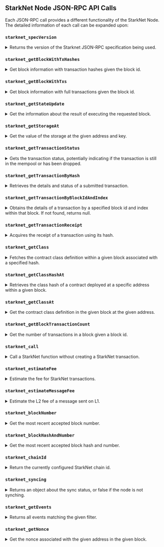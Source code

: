 ## StarkNet Node JSON-RPC API Calls

Each JSON-RPC call provides a different functionality of the StarkNet Node. The detailed information of each call can be expanded upon:

### `starknet_specVersion`

<details>
<summary>Returns the version of the Starknet JSON-RPC specification being used.</summary>
<br/>

- **Params**: None
- **Result**: Semver of Starknet's JSON-RPC spec being used (type: string)
  
</details>

### `starknet_getBlockWithTxHashes`

<details>
<summary>Get block information with transaction hashes given the block id.</summary>
<br/>

- **Params**: 
  - `block_id`: The hash of the requested block, or number (height) of the requested block, or a block tag (required)
- **Result**: The resulting block information with transaction hashes
- **Errors**:
  - `BLOCK_NOT_FOUND`: If the specified block does not exist
  
</details>

### `starknet_getBlockWithTxs`

<details>
<summary>Get block information with full transactions given the block id.</summary>
<br/>

- **Params**: 
  - `block_id`: The hash of the requested block, or number (height) of the requested block, or a block tag (required)
- **Result**: The resulting block information with full transactions
- **Errors**:
  - `BLOCK_NOT_FOUND`: If the specified block does not exist
  
</details>

### `starknet_getStateUpdate`

<details>
<summary>Get the information about the result of executing the requested block.</summary>
<br/>

- **Params**: 
  - `block_id`: The hash of the requested block, or number (height) of the requested block, or a block tag (required)
- **Result**: The information about the state update of the requested block
- **Errors**:
  - `BLOCK_NOT_FOUND`: If the specified block does not exist
  
</details>

### `starknet_getStorageAt`

<details>
<summary>Get the value of the storage at the given address and key.</summary>
<br/>

- **Params**: 
  - `contract_address`: The address of the contract to read from (required)
  - `key`: The key to the storage value for the given contract (required)
  - `block_id`: The hash of the requested block, or number (height) of the requested block, or a block tag (required)
- **Result**: The value at the given key for the given contract. Returns 0 if no value is found.
- **Errors**:
  - `CONTRACT_NOT_FOUND`: If the specified contract does not exist
  - `BLOCK_NOT_FOUND`: If the specified block does not exist
  
</details>

### `starknet_getTransactionStatus`

<details>
<summary>Gets the transaction status, potentially indicating if the transaction is still in the mempool or has been dropped.</summary>
<br />

- **Params**: 
  - `transaction_hash`: The hash of the requested transaction (required)
- **Result**: 
  - `finality_status`: The finality status of the transaction
  - `execution_status`: The execution status of the transaction
- **Errors**:
  - `TXN_HASH_NOT_FOUND`: If the transaction hash does not exist
  
</details>

### `starknet_getTransactionByHash`

<details>
<summary>Retrieves the details and status of a submitted transaction.</summary>
<br />

- **Params**: 
  - `transaction_hash`: The hash of the requested transaction (required)
- **Result**: 
  - `transaction`: The details of the transaction including the transaction hash
- **Errors**:
  - `TXN_HASH_NOT_FOUND`: If the transaction hash does not exist
  
</details>

### `starknet_getTransactionByBlockIdAndIndex`

<details>
<summary>Obtains the details of a transaction by a specified block id and index within that block. If not found, returns null.</summary>
<br />

- **Params**: 
  - `block_id`: The hash, number (height), or tag of the requested block (required)
  - `index`: The index within the block to look for the transaction (required)
- **Result**: 
  - `transactionResult`: The details of the transaction if found
- **Errors**:
  - `BLOCK_NOT_FOUND`: If the block does not exist
  - `INVALID_TXN_INDEX`: If the transaction index is invalid or does not exist in the block
  
</details>

### `starknet_getTransactionReceipt`

<details>
<summary>Acquires the receipt of a transaction using its hash.</summary>
<br />

- **Params**: 
  - `transaction_hash`: The hash of the requested transaction (required)
- **Result**: 
  - `result`: The transaction receipt, or pending transaction receipt if applicable
- **Errors**:
  - `TXN_HASH_NOT_FOUND`: If the transaction hash does not exist
  
</details>

### `starknet_getClass`

<details>
<summary>Fetches the contract class definition within a given block associated with a specified hash.</summary>
<br />

- **Params**: 
  - `block_id`: The hash, number (height), or tag of the requested block (required)
  - `class_hash`: The hash of the requested contract class (required)
- **Result**: 
  - `result`: The contract class information, if available
- **Errors**:
  - `BLOCK_NOT_FOUND`: If the block does not exist
  - `CLASS_HASH_NOT_FOUND`: If the contract class hash does not exist
  
</details>

### `starknet_getClassHashAt`

<details>
<summary>Retrieves the class hash of a contract deployed at a specific address within a given block.</summary>
<br />

- **Params**: 
  - `block_id`: The hash, number (height), or tag of the requested block (required)
  - `contract_address`: The address of the contract (required)
- **Result**: 
  - `result`: The class hash of the specified contract
- **Errors**:
  - `BLOCK_NOT_FOUND`: If the block does not exist
  - `CONTRACT_NOT_FOUND`: If the contract at the given address does not exist
  
</details>

### `starknet_getClassAt`

<details>
<summary>Get the contract class definition in the given block at the given address.</summary>
<br />

- **Params**: 
  - `block_id`: The hash of the requested block, or number (height) of the requested block, or a block tag (required)
  - `contract_address`: The address of the contract whose class definition will be returned (required)
- **Result**: 
  - `result`: The contract class, which may be a deprecated contract class or the current contract class
- **Errors**:
  - `BLOCK_NOT_FOUND`: If the block does not exist
  - `CONTRACT_NOT_FOUND`: If the contract at the given address does not exist

</details>

### `starknet_getBlockTransactionCount`

<details>
<summary>Get the number of transactions in a block given a block id.</summary>
<br />

- **Description**: Returns the number of transactions in the designated block.
- **Params**: 
  - `block_id`: The hash of the requested block, or number (height) of the requested block, or a block tag (required)
- **Result**: 
  - `result`: The number of transactions in the designated block
- **Errors**:
  - `BLOCK_NOT_FOUND`: If the block does not exist

</details>

### `starknet_call`

<details>
<summary>Call a StarkNet function without creating a StarkNet transaction.</summary>
<br />

- **Description**: Calls a function in a contract and returns the return value. Using this call will not create a transaction; hence, will not change the state.
- **Params**: 
  - `request`: The details of the function call (required)
  - `block_id`: The hash of the requested block, or number (height) of the requested block, or a block tag, for the block referencing the state or call the transaction on (required)
- **Result**: 
  - `result`: The function's return value, as defined in the Cairo output
- **Errors**:
  - `CONTRACT_NOT_FOUND`: If the contract at the given address does not exist
  - `CONTRACT_ERROR`: If there is an error with the contract during the call
  - `BLOCK_NOT_FOUND`: If the block does not exist

</details>

### `starknet_estimateFee`

<details>
<summary>Estimate the fee for StarkNet transactions.</summary>
<br />

- **Description**: Estimates the resources required by transactions when applied on a given state.
- **Params**: 
  - `request`: The transaction to estimate, consisting of a sequence of transactions to estimate, running each transaction on the state resulting from applying all the previous ones (required)
  - `block_id`: The hash of the requested block, or number (height) of the requested block, or a block tag, for the block referencing the state to call the transaction on (required)
- **Result**: 
  - `result`: The fee estimations, a sequence of fee estimations where the i'th estimate corresponds to the i'th transaction
- **Errors**:
  - `CONTRACT_NOT_FOUND`: If the contract at the given address does not exist
  - `CONTRACT_ERROR`: If there is an error with the contract during the call
  - `BLOCK_NOT_FOUND`: If the block does not exist

</details>

### `starknet_estimateMessageFee`

<details>
<summary>Estimate the L2 fee of a message sent on L1.</summary>
<br />

- **Params**: 
  - `message`: The message's parameters (required)
  - `block_id`: The hash of the requested block, or number (height) of the requested block, or a block tag, for the block referencing the state or call the transaction on (required)
- **Result**: 
  - `result`: The fee estimation
- **Errors**:
  - `CONTRACT_NOT_FOUND`: If the contract related to the message cannot be found
  - `CONTRACT_ERROR`: If there is an error with the contract during fee estimation
  - `BLOCK_NOT_FOUND`: If the block does not exist
  
</details>

### `starknet_blockNumber`

<details>
<summary>Get the most recent accepted block number.</summary>
<br />

- **Result**: 
  - `result`: The latest block number
- **Errors**:
  - `NO_BLOCKS`: If there are no blocks to reference
  
</details>

### `starknet_blockHashAndNumber`

<details>
<summary>Get the most recent accepted block hash and number.</summary>
<br />

- **Result**: 
  - `result`: The latest block hash and number
- **Errors**:
  - `NO_BLOCKS`: If there are no blocks to reference
  
</details>

### `starknet_chainId`

<details>
<summary>Return the currently configured StarkNet chain id.</summary>
<br />

- **Result**: 
  - `result`: The chain id this node is connected to
  
</details>

### `starknet_syncing`

<details>
<summary>Returns an object about the sync status, or false if the node is not synching.</summary>
<br />

- **Result**: 
  - `syncing`: The state of the synchronization, or false if the node is not synchronizing
  
</details>

### `starknet_getEvents`

<details>
<summary>Returns all events matching the given filter.</summary>
<br />

- **Params**: 
  - `filter`: The conditions used to filter the returned events (required)
- **Result**: 
  - `events`: All the event objects matching the filter
- **Errors**:
  - `PAGE_SIZE_TOO_BIG`: If the page size of the request is too large
  - `INVALID_CONTINUATION_TOKEN`: If the continuation token provided is invalid
  - `BLOCK_NOT_FOUND`: If the specified block does not exist
  - `TOO_MANY_KEYS_IN_FILTER`: If there are too many keys in the filter
  
</details>

### `starknet_getNonce`

<details>
<summary>Get the nonce associated with the given address in the given block.</summary>
<br />

- **Params**: 
  - `block_id`: The hash of the requested block, or number (height) of the requested block, or a block tag (required)
  - `contract_address`: The address of the contract whose nonce we're seeking (required)
- **Result**: 
  - `result`: The contract's nonce at the requested state
- **Errors**:
  - `BLOCK_NOT_FOUND`: If the block does not exist
  - `CONTRACT_NOT_FOUND`: If the contract at the given address does not exist
  
</details>